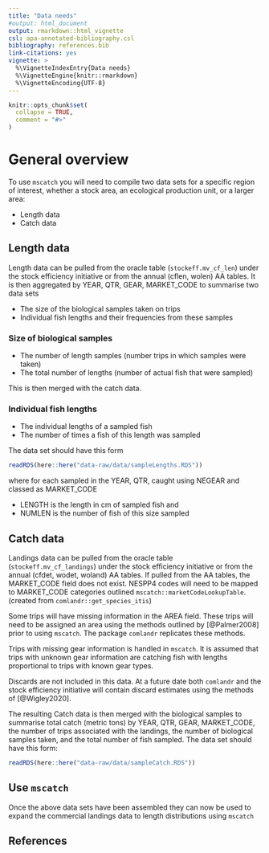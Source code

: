 ```yaml
---
title: "Data needs"
#output: html_document
output: rmarkdown::html_vignette
csl: apa-annotated-bibliography.csl
bibliography: references.bib
link-citations: yes
vignette: >
  %\VignetteIndexEntry{Data needs}
  %\VignetteEngine{knitr::rmarkdown}
  %\VignetteEncoding{UTF-8}
---
```


```r
knitr::opts_chunk$set(
  collapse = TRUE,
  comment = "#>"
)
```

# General overview

To use `mscatch` you will need to compile two data sets for a specific region of interest, whether a stock area, an ecological production unit, or a larger area:

* Length data
* Catch data

## Length data

Length data can be pulled from the oracle table (`stockeff.mv_cf_len`) under the stock efficiency initiative or from the annual (cflen, wolen) AA tables. It is then aggregated by YEAR, QTR, GEAR, MARKET_CODE to summarise two data sets

* The size of the biological samples taken on trips
* Individual fish lengths and their frequencies from these samples

### Size of biological samples

* The number of length samples (number trips in which samples were taken) 
* The total number of lengths (number of actual fish that were sampled) 

This is then merged with the catch data.

### Individual fish lengths

* The individual lengths of a sampled fish
* The number of times a fish of this length was sampled

The data set should have this form

``` r
readRDS(here::here("data-raw/data/sampleLengths.RDS"))
```

where for each sampled in the YEAR, QTR, caught using NEGEAR and classed as MARKET_CODE

* LENGTH is the length in cm of sampled fish and 
* NUMLEN is the number of fish of this size sampled 

## Catch data

Landings data can be pulled from the oracle table (`stockeff.mv_cf_landings`) under the stock efficiency initiative or from the annual (cfdet, wodet, woland) AA tables. If pulled from the AA tables, the MARKET_CODE field does not exist. NESPP4 codes will need to be mapped to MARKET_CODE categories outlined `mscatch::marketCodeLookupTable`. (created from `comlandr::get_species_itis`)

Some trips will have missing information in the AREA field. These trips will need to be assigned an area using the methods outlined by [@Palmer2008] prior to using `mscatch`. The package `comlandr` replicates these methods.

Trips with missing gear information is handled in `mscatch`. It is assumed that trips with unknown gear information are catching fish with lengths proportional to trips with known gear types.

Discards are not included in this data. At a future date both `comlandr` and the stock efficiency initiative will contain discard estimates using the methods of [@Wigley2020].

The resulting Catch data is then merged with the biological samples to summarise total catch (metric tons) by YEAR, QTR, GEAR, MARKET_CODE, the number of trips associated with the landings, the number of biological samples taken, and the total number of fish sampled. The data set should have this form:

``` r
readRDS(here::here("data-raw/data/sampleCatch.RDS"))
```

## Use `mscatch`

Once the above data sets have been assembled they can now be used to expand the commercial landings data to length distributions using `mscatch`


## References

